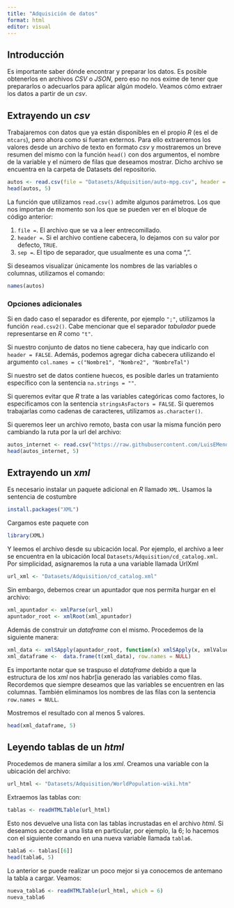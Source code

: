 ```yaml
---
title: "Adquisición de datos"
format: html
editor: visual
---
```


## Introducción

Es importante saber dónde encontrar y preparar los datos. Es posible obtenerlos en archivos *CSV* o *JSON*, pero eso no nos exime de tener que prepararlos o adecuarlos para aplicar algún modelo. Veamos cómo extraer los datos a partir de un *csv*.

## Extrayendo un *csv*

Trabajaremos con datos que ya están disponibles en el propio *R* (es el de `mtcars`), pero ahora como si fueran externos. Para ello extraeremos los valores desde un archivo de texto en formato *csv* y mostraremos un breve resumen del mismo con la función `head()` con dos argumentos, el nombre de la variable y el número de filas que deseamos mostrar. Dicho archivo se encuentra en la carpeta de Datasets del repositorio.

```r
autos <- read.csv(file = "Datasets/Adquisition/auto-mpg.csv", header = TRUE, sep = ",")
head(autos, 5)
```

La función que utilizamos `read.csv()` admite algunos parámetros. Los que nos importan de momento son los que se pueden ver en el bloque de código anterior:

1.  `file =`. El archivo que se va a leer entrecomillado.
2.  `header =`. Si el archivo contiene cabecera, lo dejamos con su valor por defecto, `TRUE`.
3.  `sep =`. El tipo de separador, que usualmente es una coma ",".

Si deseamos visualizar únicamente los nombres de las variables o columnas, utilizamos el comando:

```r
names(autos)
```

### Opciones adicionales

Si en dado caso el separador es diferente, por ejemplo `";"`, utilizamos la función `read.csv2()`. Cabe mencionar que el separador *tabulador* puede representarse en *R* como `"t"`.

Si nuestro conjunto de datos no tiene cabecera, hay que indicarlo con `header = FALSE`. Además, podemos agregar dicha cabecera utilizando el argumento `col.names = c("Nombre1", "Nombre2", "NombreTal")`

Si nuestro set de datos contiene huecos, es posible darles un tratamiento específico con la sentencia `na.strings = ""`.

Si queremos evitar que *R* trate a las variables categóricas como factores, lo especificamos con la sentencia `stringsAsFactors = FALSE`. Si queremos trabajarlas como cadenas de caracteres, utilizamos `as.character()`.

Si queremos leer un archivo remoto, basta con usar la misma función pero cambiando la ruta por la url del archivo:

```r
autos_internet <- read.csv("https://raw.githubusercontent.com/LuisEMendoza/MachineLearning-R/main/Datasets/auto-mpg.csv")
head(autos_internet, 5)
```

## Extrayendo un *xml*

Es necesario instalar un paquete adicional en *R* llamado `XML`. Usamos la sentencia de costumbre

``` R
install.packages("XML")
```

Cargamos este paquete con

```r
library(XML)
```

Y leemos el archivo desde su ubicación local. Por ejemplo, el archivo a leer se encuentra en la ubicación local `Datasets/Adquisition/cd_catalog.xml`. Por simplicidad, asignaremos la ruta a una variable llamada UrlXml

```r
url_xml <- "Datasets/Adquisition/cd_catalog.xml"
```

Sin embargo, debemos crear un apuntador que nos permita hurgar en el archivo:

```r
xml_apuntador <- xmlParse(url_xml)
apuntador_root <- xmlRoot(xml_apuntador)
```

Además de construir un *dataframe* con el mismo. Procedemos de la siguiente manera:

```r
xml_data <- xmlSApply(apuntador_root, function(x) xmlSApply(x, xmlValue))
xml_dataframe <-  data.frame(t(xml_data), row.names = NULL)
```

Es importante notar que se traspuso el *dataframe* debido a que la estructura de los *xml* nos habr\[ia generado las variables como filas. Recordemos que siempre deseamos que las variables se encuentren en las columnas. También eliminamos los nombres de las filas con la sentencia `row.names = NULL`.

Mostremos el resultado con al menos 5 valores.

```r
head(xml_dataframe, 5)
```

## Leyendo tablas de un *html*

Procedemos de manera similar a los *xml*. Creamos una variable con la ubicación del archivo:

```r
url_html <- "Datasets/Adquisition/WorldPopulation-wiki.htm"
```

Extraemos las tablas con:

```r
tablas <- readHTMLTable(url_html)
```

Esto nos devuelve una lista con las tablas incrustadas en el archivo *html*. Si deseamos acceder a una lista en particular, por ejemplo, la 6; lo hacemos con el siguiente comando en una nueva variable llamada `tabla6`.

```r
tabla6 <- tablas[[6]]
head(tabla6, 5)
```

Lo anterior se puede realizar un poco mejor si ya conocemos de antemano la tabla a cargar. Veamos:

```r
nueva_tabla6 <- readHTMLTable(url_html, which = 6)
nueva_tabla6
```
